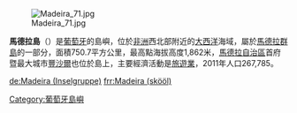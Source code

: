 [[Image:Madeira_71.jpg|right]]

'''馬德拉島'''（{{lang-pt|Ilha da Madeira}}）是[[葡萄牙|葡萄牙]]的島嶼，位於[[非洲|非洲]]西北部附近的[[大西洋|大西洋]]海域，屬於[[馬德拉群島|馬德拉群島]]的一部分，面積750.7平方公里，最高點海拔高度1,862米，[[馬德拉自治區|馬德拉自治區]]首府暨最大城市[[豐沙爾|豐沙爾]]也位於島上，主要經濟活動是[[旅遊業|旅遊業]]，2011年人口267,785。

{{Portugal-geo-stub}}
[[Category:葡萄牙島嶼|Category:葡萄牙島嶼]]

[[de:Madeira_(Inselgruppe)|de:Madeira (Inselgruppe)]]
[[frr:Madeira_(skööl)|frr:Madeira (skööl)]]